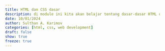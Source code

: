 ```yaml
---
title: HTML dan CSS dasar
description: di module ini kita akan belajar tentang dasar-dasar HTML dan CSS serta praktek membuat halaman web sederhana dengan HTML dan CSS
date: 10/01/2024
author: Sulthan A. Karimov
categories: [html, css, web development]
draft: false
show: true
freeze: true
---
```

